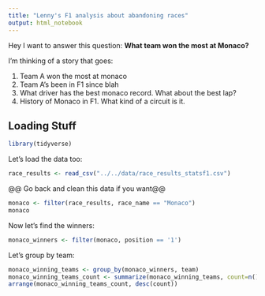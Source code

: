```yaml
---
title: "Lenny's F1 analysis about abandoning races"
output: html_notebook
---
```


Hey I want to answer this question: **What team won the most at Monaco?**

I'm thinking of a story that goes:

1. Team A won the most at monaco
1. Team A's been in F1 since blah
1. What driver has the best monaco record. What about the best lap?
1. History of Monaco in F1. What kind of a circuit is it.

## Loading Stuff

```r
library(tidyverse)
```

Let's load the data too:

```r
race_results <- read_csv("../../data/race_results_statsf1.csv")
```
@@ Go back and clean this data if you want@@

```r
monaco <- filter(race_results, race_name == "Monaco")
monaco
```

Now let's find the winners:

```r
monaco_winners <- filter(monaco, position == '1')
```

Let's group by team:

```r
monaco_winning_teams <- group_by(monaco_winners, team) 
monaco_winning_teams_count <- summarize(monaco_winning_teams, count=n())
arrange(monaco_winning_teams_count, desc(count))
```


